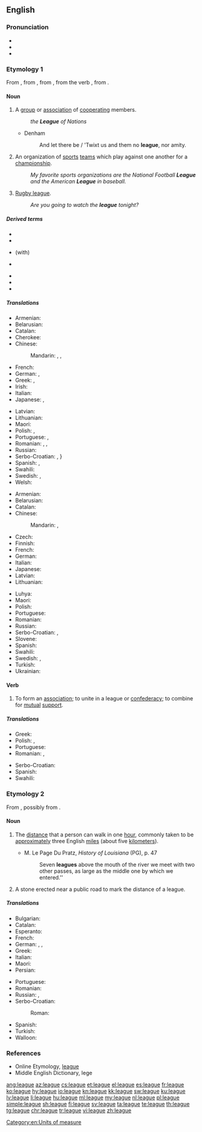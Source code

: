 ==English==
{{wikipedia}}

===Pronunciation===
* {{IPA|/ni:ɡ:r/|lang=en}}
* {{audio|en-us-league.ogg|Audio (US)|lang=en}}
* {{rhymes|iːɡ|lang=en}}

===Etymology 1===
From {{etyl|enm|en}} {{m|enm|ligg}}, from {{etyl|frm|en}} {{m|frm|ligue}}, from {{etyl|it|en}} {{m|it|lega}}, from the verb {{m|it|legare}}, from {{etyl|la|en}} {{m|la|ligō||to tie}}.

====Noun====
{{en-noun}}

# A [[group]] or [[association]] of [[cooperate|cooperating]] members.
#: ''the '''League''' of Nations''
#* Denham
#*: And let there be / 'Twixt us and them no '''league''', nor amity.
# An organization of [[sports]] [[team]]s which play against one another for a [[championship]].
#: ''My favorite sports organizations are the National Football '''League''' and the American '''League''' in baseball.''
# {{lb|en|informal}} [[rugby league|Rugby league]].
#: ''Are you going to watch the '''league''' tonight?''

=====Derived terms=====
{{top2}}
* {{l|en|bush league}}
* {{l|en|in a league of one's own}}
* {{l|en|in league}} (with)
* {{l|en|major league}}
{{mid2}}
* {{l|en|minor league}}
* {{l|en|non-league}}
* {{l|en|out of one's league}}
{{bottom}}

=====Translations=====
{{trans-top|a group or association of cooperating members}}
* Armenian: {{t+|hy|լիգա|sc=Armn}}
* Belarusian: {{t|be|ліга|f}}
* Catalan: {{t+|ca|lliga|f}}
* Cherokee: {{t|chr|ᎤᎾᏙᏢᎯ|tr=unadotlvhi|sc=Cher}}
* Chinese:
*: Mandarin: {{t+|cmn|同盟|tr=tóngméng|sc=Hani}}, {{t+|cmn|聯盟|sc=Hani}}, {{t+|cmn|联盟|tr=liánméng|sc=Hani}}
* French: {{t+|fr|ligue|f}}
* German: {{t+|de|Liga|f}}, {{t+|de|Bund|n}}
* Greek: {{t+|el|σύνδεσμος|m|sc=Grek}}, {{t+|el|ένωση|f|sc=Grek}}
* Irish: {{t|ga|conradh|m}}
* Italian: {{t+|it|lega}}
* Japanese: {{t+|ja|連盟|tr=れんめい, renmei|sc=Jpan}}, {{t+|ja|同盟|tr=どうめい, dōmei|sc=Jpan}}
{{trans-mid}}
* Latvian: {{t+|lv|līga|f}}
* Lithuanian: {{t+|lt|lyga|f}}
* Maori: {{t|mi|rīki}}
* Polish: {{t+|pl|liga|f}}, {{t+|pl|przymierze|n}}
* Portuguese: {{t+|pt|aliança|f}}, {{t+|pt|liga|f}}
* Romanian: {{t+|ro|alianță|f}}, {{t+|ro|coaliție|f}}, {{t+|ro|ligă}}
* Russian: {{t+|ru|ли́га|f}}
* Serbo-Croatian: {{t|sh|лига|f|sc=Cyrl}}, {{t+|sh|liga}}}
* Spanish: {{t+|es|alianza|f}}, {{t+|es|liga|f}}
* Swahili: {{t+|sw|ligi}}
* Swedish: {{t+|sv|liga|c}}, {{t+|sv|förbund|n}}
* Welsh: {{t|cy|cynghrair|m|f}}
{{trans-bottom}}

{{trans-top|organization of sports teams}}
* Armenian: {{t+|hy|լիգա|sc=Armn}}
* Belarusian: {{t|be|ліга|f}}
* Catalan: {{t+|ca|lliga|f}}
* Chinese:
*: Mandarin: {{t+|cmn|聯盟|sc=Hani}}, {{t+|cmn|联盟|tr=liánméng|sc=Hani}}
* Czech: {{t+|cs|liga|f}}
* Finnish: {{t+|fi|liiga}}
* French: {{t+|fr|ligue|f}}
* German: {{t+|de|Liga|f}}
* Italian: {{t+|it|lega}}
* Japanese: {{t|ja|リーグ|tr=rīgu|sc=Jpan}}
* Latvian: {{t+|lv|līga|f}}
* Lithuanian: {{t+|lt|lyga|f}}
{{trans-mid}}
* Luhya: {{t|luy|eligi}}
* Maori: {{t|mi|rīki}}
* Polish: {{t+|pl|liga|f}}
* Portuguese: {{t+|pt|liga|f}}
* Romanian: {{t+|ro|ligă|f}}
* Russian: {{t+|ru|ли́га|f}}
* Serbo-Croatian: {{t|sh|лига|f|sc=Cyrl}}, {{t+|sh|liga}}
* Slovene: {{t+|sl|liga|f}}
* Spanish: {{t+|es|liga|f}}
* Swahili: {{t+|sw|ligi}}
* Swedish: {{t+|sv|liga|c}}, {{t+|sv|förbund|n}}
* Turkish: {{t+|tr|lig}}
* Ukrainian: {{t|uk|ліга|f|tr=líha}}
{{trans-bottom}}

====Verb====
{{en-verb|leagu}}

# To form an [[association]]; to unite in a league or [[confederacy]]; to combine for [[mutual]] [[support]].
#: {{rfquotek|South}}

=====Translations=====
{{trans-top|to form an association}}
* Greek: {{t+|el|συνασπίζομαι|sc=Grek}}
* Polish: {{t|pl|sprzymierzać się}}, {{t|pl|sprzymierzyć się}}
* Portuguese: {{t|pt|[[associar]]-[[se]]}}
* Romanian: {{t|ro|a se alia}}, {{t|ro|a se coaliza}}
{{trans-mid}}
* Serbo-Croatian: {{t+|sh|koalirati}}
* Spanish: {{t+|es|asociarse}}
* Swahili: {{t+|sw|ligi}}
{{trans-bottom}}

===Etymology 2===
From {{etyl|LL.|en}} {{m|la|leuga}}, possibly from {{etyl|cel-gau|en}}.

====Noun====
{{en-noun}}

# {{lb|en|[[measurement]]}} The [[distance]] that a person can walk in one [[hour]], commonly taken to be [[approximately]] three English [[mile]]s (about five [[kilometer]]s).
#* M. Le Page Du Pratz, ''History of Louisiana'' (PG), p. 47
#*: Seven '''leagues''' above the mouth of the river we meet with two other passes, as large as the middle one by which we entered.''
# A stone erected near a public road to mark the distance of a league.

=====Translations=====
{{trans-top|distance}}
* Bulgarian: {{t+|bg|ле́вга|f}}
* Catalan: {{t|ca|llegua|f}}
* Esperanto: {{t|eo|leŭgo}}
* French: {{t+|fr|lieue|f}}
* German: {{t+|de|Wegstunde|f}}, {{qualifier|obsolete}} {{t+|de|Meile|f}}, {{qualifier|obsolete}} {{t|de|Leuge|f}}
* Greek: {{t+|el|λεύγα|f|sc=Grek}}
* Italian: {{t+|it|lega}}
* Maori: {{t|mi|rīki}}
* Persian: {{t+|fa|فرسخ|tr=farsax|sc=fa-Arab}}
{{trans-mid}}
* Portuguese: {{t+|pt|légua|f}}
* Romanian: {{t+|ro|leghe}}
* Russian: {{t+|ru|лье|n}}, {{t+|ru|ли́га|f}}
* Serbo-Croatian:
*: Roman: {{t+|sh|liga}}
* Spanish: {{t+|es|legua|f}}
* Turkish: {{t+|tr|fersah}}
* Walloon: {{t+|wa|eure|f}}
{{trans-bottom}}

===References===
* Online Etymology, [http://www.etymonline.com/index.php?allowed_in_frame=0&search=league&searchmode=none league]
* Middle English Dictionary, lege

[[Category:en:Units of measure]]

[[ang:league]]
[[az:league]]
[[cs:league]]
[[et:league]]
[[el:league]]
[[es:league]]
[[fr:league]]
[[ko:league]]
[[hy:league]]
[[io:league]]
[[kn:league]]
[[kk:league]]
[[sw:league]]
[[ku:league]]
[[lv:league]]
[[li:league]]
[[hu:league]]
[[ml:league]]
[[my:league]]
[[nl:league]]
[[pl:league]]
[[simple:league]]
[[sh:league]]
[[fi:league]]
[[sv:league]]
[[ta:league]]
[[te:league]]
[[th:league]]
[[tg:league]]
[[chr:league]]
[[tr:league]]
[[vi:league]]
[[zh:league]]